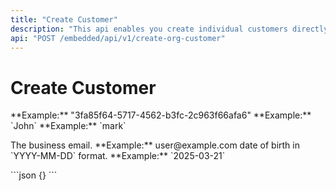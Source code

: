```yaml
---
title: "Create Customer"
description: "This api enables you create individual customers directly under you as an organization"
api: "POST /embedded/api/v1/create-org-customer"
---
```


# Create Customer

<ParamField body="orgId" type="string" required>
	**Example:** "3fa85f64-5717-4562-b3fc-2c963f66afa6"
</ParamField>

<ParamField body="firstName" type="string" required>
	**Example:** `John`
</ParamField>

<ParamField body="lastName" type="string" required>
	**Example:** `mark`
</ParamField>

<ParamField body="phoneNumber" type="string" required></ParamField>

<ParamField body="gender" type="string" required></ParamField>

<ParamField body="email" type="string" required>
	The business email. **Example:** user@example.com
</ParamField>

<ParamField body="dob" type="string" required>
	date of birth in `YYYY-MM-DD` format. **Example:** `2025-03-21`
</ParamField>

<ParamField body="nin" type="string" required></ParamField>

<ParamField body="bvn" type="string" required></ParamField>

<ParamField body="country" type="string" required></ParamField>

<ParamField body="state" type="string" required></ParamField>

<ParamField body="lga" type="string" required></ParamField>

<ParamField body="streetAddress" type="string" required></ParamField>

<ParamField body="transactionPin" type="string" required></ParamField>

<ResponseExample>
	```json
	{}
	```
</ResponseExample>
